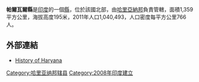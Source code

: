 '''帕爾瓦爾縣'''是[[印度|印度]]的一個[[縣|縣]]，位於該國北部，由[[哈里亞納邦|哈里亞納邦]]負責管轄，面積1,359平方公里，海拔高度195米，2011年人口1,040,493，人口密度每平方公里766人。

==外部連結==
* [https://web.archive.org/web/20080513065355/http://www.haryana-online.com/History/history_1803-1857.htm History of Haryana]

{{哈里亚纳邦行政区划小作品}}
[[Category:哈里亚纳邦辖县|Category:哈里亚纳邦辖县]]
[[Category:2008年印度建立|Category:2008年印度建立]]